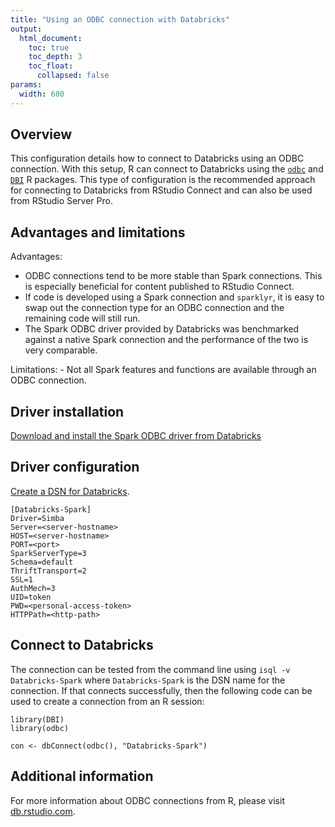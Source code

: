```yaml
---
title: "Using an ODBC connection with Databricks"
output:
  html_document:
    toc: true
    toc_depth: 3
    toc_float:
      collapsed: false
params:
  width: 600
---
```


## Overview

This configuration details how to connect to Databricks using an ODBC
connection. With this setup, R can connect to Databricks using the
[`odbc`](https://github.com/r-dbi/odbc) and [`DBI`](https://dbi.r-dbi.org/) R
packages. This type of configuration is the recommended approach for
connecting to Databricks from RStudio Connect and can also be used from
RStudio Server Pro.

## Advantages and limitations

Advantages:

- ODBC connections tend to be more stable than Spark connections. This is
especially beneficial for content published to RStudio Connect.
- If code is developed using a Spark connection and `sparklyr`, it is easy to
swap out the connection type for an ODBC connection and the remaining code
will still run.
- The Spark ODBC driver provided by Databricks was benchmarked against a
native Spark connection and the performance of the two is very comparable.

Limitations:
- Not all Spark features and functions are available through an ODBC connection.

## Driver installation

[Download and install the Spark ODBC driver from
Databricks](https://docs.databricks.com/integrations/bi/jdbc-odbc-bi.html#step-1-download-and-install-a-jdbc-or-odbc-driver)
  
## Driver configuration

[Create a DSN for Databricks](https://docs.databricks.com/integrations/bi/jdbc-odbc-bi.html#configure-odbc-data-source-name-for-the-simba-odbc-driver).

```
[Databricks-Spark]
Driver=Simba
Server=<server-hostname>
HOST=<server-hostname>
PORT=<port>
SparkServerType=3
Schema=default
ThriftTransport=2
SSL=1
AuthMech=3
UID=token
PWD=<personal-access-token>
HTTPPath=<http-path>
```

## Connect to Databricks

The connection can be tested from the command line using `isql -v
Databricks-Spark` where `Databricks-Spark` is the DSN name for the
connection. If that connects successfully, then the following code can be
used to create a connection from an R session:

```
library(DBI)
library(odbc)

con <- dbConnect(odbc(), "Databricks-Spark")
```

## Additional information

For more information about ODBC connections from R, please visit [db.rstudio.com](https://db.rstudio.com/).